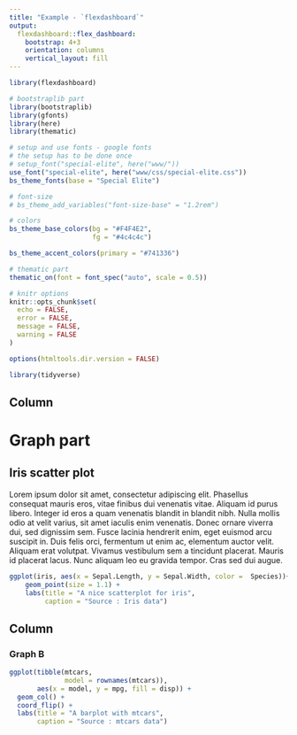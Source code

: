 ```yaml
---
title: "Example - `flexdashboard`"
output: 
  flexdashboard::flex_dashboard:
    bootstrap: 4+3
    orientation: columns
    vertical_layout: fill
---
```


```r
library(flexdashboard)

# bootstraplib part
library(bootstraplib)
library(gfonts)
library(here)
library(thematic)

# setup and use fonts - google fonts
# the setup has to be done once
# setup_font("special-elite", here("www/"))
use_font("special-elite", here("www/css/special-elite.css"))
bs_theme_fonts(base = "Special Elite")

# font-size
# bs_theme_add_variables("font-size-base" = "1.2rem")

# colors
bs_theme_base_colors(bg = "#F4F4E2",
                     fg = "#4c4c4c")

bs_theme_accent_colors(primary = "#741336")

# thematic part
thematic_on(font = font_spec("auto", scale = 0.5))

# knitr options
knitr::opts_chunk$set(
  echo = FALSE,
  error = FALSE,
  message = FALSE,
  warning = FALSE
)

options(htmltools.dir.version = FALSE)
```

```r
library(tidyverse)
```


Column {data-width=650}
-----------------------------------------------------------------------

# Graph part

## Iris scatter plot

Lorem ipsum dolor sit amet, consectetur adipiscing elit. Phasellus consequat mauris eros, vitae finibus dui venenatis vitae. Aliquam id purus libero. Integer id eros a quam venenatis blandit in blandit nibh. Nulla mollis odio at velit varius, sit amet iaculis enim venenatis. Donec ornare viverra dui, sed dignissim sem. Fusce lacinia hendrerit enim, eget euismod arcu suscipit in. Duis felis orci, fermentum ut enim ac, elementum auctor velit. Aliquam erat volutpat. Vivamus vestibulum sem a tincidunt placerat. Mauris id placerat lacus. Nunc aliquam leo eu gravida tempor. Cras sed dui augue.

```r
ggplot(iris, aes(x = Sepal.Length, y = Sepal.Width, color =  Species))+ 
    geom_point(size = 1.1) +
    labs(title = "A nice scatterplot for iris",
         caption = "Source : Iris data")
```

Column {data-width=350}
-----------------------------------------------------------------------

### Graph B

```r
ggplot(tibble(mtcars,
              model = rownames(mtcars)),
       aes(x = model, y = mpg, fill = disp)) +
  geom_col() +
  coord_flip() +
  labs(title = "A barplot with mtcars",
       caption = "Source : mtcars data")
```


